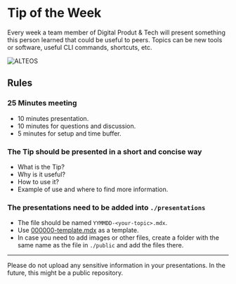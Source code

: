 
# Tip of the Week

Every week a team member of Digital Produt & Tech will present something this person learned that could be useful to peers. Topics can be new tools or software, useful CLI commands, shortcuts, etc.

![ALTEOS](/tip-of-the-week.png)

## Rules

<Steps>

### 25 Minutes meeting

- 10 minutes presentation.
- 10 minutes for questions and discussion.
- 5 minutes for setup and time buffer.

### The Tip should be presented in a short and concise way

- What is the Tip?
- Why is it useful?
- How to use it?
- Example of use and where to find more information.

### The presentations need to be added into `./presentations`

- The file should be named `YYMMDD-<your-topic>.mdx`.
- Use [000000-template.mdx](/presentations/000000-template.mdx) as a template.
- In case you need to add images or other files, create a folder with the same name as the file in `./public` and add the files there.

</Steps>

---

<Callout type="warning" emoji="⚠️">
  Please do not upload any sensitive information in your presentations. In the
  future, this might be a public repository.
</Callout>
